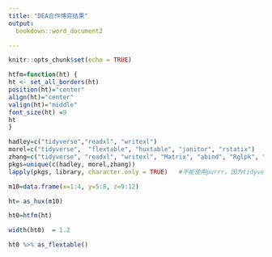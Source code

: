 ```yaml
---
title: "DEA合作博弈结果"
output: 
  bookdown::word_document2

---
```


```r
knitr::opts_chunk$set(echo = TRUE)

htfm=function(ht) {
ht <- set_all_borders(ht)
position(ht)="center"
align(ht)="center"
valign(ht)="middle"
font_size(ht) =9
ht
}

hadley=c("tidyverse","readxl", "writexl")  
morel=c("tidyverse",  "flextable", "huxtable", "janitor", "rstatix")
zhang=c("tidyverse", "readxl", "writexl", "Matrix", "abind", "Rglpk", "CoopGame")
pkgs=unique(c(hadley, morel,zhang))
lapply(pkgs, library, character.only = TRUE)   #不能使用purrr。因为tidyverse还没有启动

m10=data.frame(x=1:4, y=5:8, z=9:12)

ht= as_hux(m10)

ht0=htfm(ht)

width(ht0)  = 1.2

```



```r

ht0 %>% as_flextable() 
```



